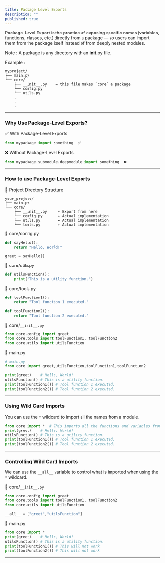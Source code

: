 ```yaml
---
title: Package Level Exports
description: ""
published: true
---
```


Package-Level Export is the practice of exposing specific names (variables, functions, classes, etc.) directly from a package — so users can import them from the package itself instead of from deeply nested modules.

Note : A package is any directory with an __init__.py file.

Example : 

```plaintext
myproject/
├── main.py
└── core/
    ├── __init__.py    ← this file makes `core` a package
    └── config.py
    └── utils.py
    .
    .
    .
```
---

### Why Use Package-Level Exports?

✅ With Package-Level Exports

```python
from mypackage import something  ✅
```

❌ Without Package-Level Exports

```python
from mypackage.submodule.deepmodule import something  ❌
```
---

### How to use Package-Level Exports

📁 Project Directory Structure

```plaintext
your_project/
├── main.py
└── core/
    ├── __init__.py     ← Export from here
    └── config.py       ← Actual implementation
    └── utils.py        ← Actual implementation
    └── tools.py        ← Actual implementation
```

📝 core/config.py

```python
def sayHello():
    return "Hello, World!"

greet = sayHello()
```

📝 core/utils.py

```python
def utilsFunction():
    print("This is a utility function.")
```

📝 core/tools.py

```python
def toolFunction1():
    return "Tool function 1 executed."

def toolFunction2():
    return "Tool function 2 executed."
```

📝 core/`__init__.py`

```python
from core.config import greet
from core.tools import toolFunction1, toolFunction2
from core.utils import utilsFunction
```

📝 main.py

```python
# main.py
from core import greet,utilsFunction,toolFunction1,toolFunction2

print(greet)    # Hello, World!
utilsFunction() # This is a utility function.
print(toolFunction1()) # Tool function 1 executed.  
print(toolFunction2()) # Tool function 2 executed.
```
---
### Using Wild Card Imports

You can use the `*` wildcard to import all the names from a module.

```python
from core import *  # This imports all the functions and variables from the package.
print(greet)    # Hello, World!
utilsFunction() # This is a utility function.
print(toolFunction1()) # Tool function 1 executed.  
print(toolFunction2()) # Tool function 2 executed.
```
---
### Controlling Wild Card Imports 

We can use the `__all__` variable to control what is imported when using the `*` wildcard.

📝 core/`__init__.py`

```python
from core.config import greet
from core.tools import toolFunction1, toolFunction2
from core.utils import utilsFunction

__all__ = ["greet","utilsFunction"]
```

📝 main.py

```python
from core import *
print(greet)    # Hello, World!
utilsFunction() # This is a utility function.
print(toolFunction1()) # This will not work
print(toolFunction2()) # This will not work
```
---

